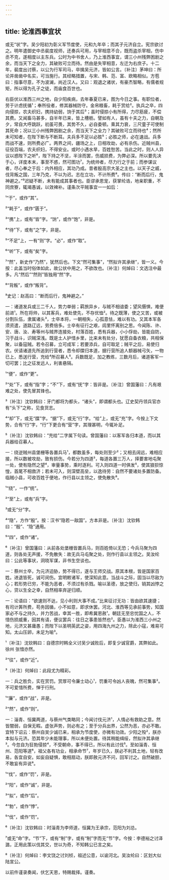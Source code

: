 ```yaml
---
---
---
```

title: 论淮西事宜状
---







或无“状”字。吴少阳初为彰义军节度使，元和九年卒；而其子元济自立。宪宗欲讨之。明年遣御史中丞裴度视师，还奏兵可用，与宰相意不合，既而盗杀宰相，伤中丞不克，遂相度以主东兵。公时为中书舍人，乃上淮西事宜，谓三小州残弊困剧之余，而当天下之全力，其破败可立而待。然由是失宰相意，左迁为右庶子。十二年，裴度出讨蔡，以公为行军司马，卒擒吴元济，皆如公言。〔补注〕茅坤曰：所论并凿凿中名实，可当施行。其经略措置，与宋、韩、范、富、欧略相似。方苞曰：指事尽意，不为波澜，尚近汉人。又曰：观退之诸状，有豪杰智略，有儒者规矩，所以得为孔子之徒，而庙食百世也。

右臣伏以淮西三州之地，自少阳疾病，去年春夏已来，图为今日之事。有职位者，劳于计虑抚循¹；奉所役者，修其器械防守。金帛粮畜，耗于赏给²。执兵之卒，四向侵掠，农夫织妇，携持幼弱，饷于其后³；虽时侵掠小有所得，力尽筋疲，不偿其费。又闻畜马甚多，自半年已来，皆上槽枥。譬如有人，虽有十夫之力，自朝及夕，常自大呼跳跃，初虽可畏，其势不久，必自委顿。乘其力衰，三尺童子可使制其死命；况以三小州残弊困剧之余，而当天下之全力？其破败可立而待也⁴；然所未可知者，在陛下断与不断耳。夫兵多不足以必胜⁵；必胜之师，必在速战。兵多而战不速，则所费必广。两界之间，疆场之上，日相攻劫，必有杀伤。近贼州县，征役百端，农夫织妇，不得安业。或时小遇水旱，百姓愁苦。当此之时，则人人异议以惑陛下之听⁶，陛下持之不坚，半涂而罢，伤威损费，为弊必深。所以要先决于心，详度本末，事至不惑，然可图功⁷。为统帅者，尽力行之于前；而参谋议者，尽心奉之于后：内外相应，其功乃成。昔者殷高宗大圣之主也。以天子之威，伐背叛之国，三年乃克，不以为迟。志在立功，不计所费⁸。传曰：“断而后行，鬼神避之。”⁹迟疑不断，未有能成其事者也。臣谬承恩宠，获掌纶诰，地亲职重，不同庶寮，辄竭愚诚，以效裨补。谨条次平贼事宜一一如后：

¹“于”，或作“其”。

²“耗于”，或作“匮于”。

³“携”上，或有“皆”字。“饷”，或作“饱”，非是。

⁴“待”下，或有“之”字，非是。

⁵“不足”上，一有“则”字。“必”，或作“取”。

⁶“听”下，或有“矣”字。

⁷“然”，新史作“乃然”，犹然后也。下文“然可集事”，“然拟许其承继”，皆一义。今按：此盖当时俗体如此，故公状中用之，不欲改也。〔补注〕何焯曰：文选注中最多。凡“然后”“然则”皆独用“然”字。

⁸“背叛”，或作“叛背”。

⁹史记：赵高曰：“断而后行，鬼神避之。”

一：诸道发兵或三二千人，势力单弱；羁旅异乡，与贼不相谙委；望风慑惧，难便前进¹。所在将帅，以其客兵，难处使先，不存优恤²。待之既薄，使之又苦，或被分割队伍，隶属诸头³，士卒本将，一朝相失，心孤意怯，难以有功。又其本军各须资遣，道路辽远，劳费倍多。士卒有征行之艰，闾里怀离别之思。今闻陈、许、安、唐、汝、寿等州与贼界连接处，村落百姓，悉有兵器，小小俘劫，皆能自防，习于战斗，识贼深浅。既是土人护惜乡里，比来未有处分，犹愿自备衣粮，共相保聚，以备寇贼。若令召募，立可成军；若要添兵，自可取足；贼平之后，易使归农。伏请诸道先所追到行营者，悉令却牒归本道，据行营所追人额器械弓矢，一物已上，悉送行营，充给⁴所召募人⁵。兵数既足，加之教练，三数月后，诸道客军一切可罢；比之征发远人，利害悬隔。

¹“便”，或作“更”。

²“处”下，或有“指”字；“不”下，或有“抚”字：皆非是。〔补注〕曾国藩曰：凡有艰难之处，使先冒其锋也。

³〔补注〕沈钦韩曰：牙门都将为都头，“诸头”，即谓都头也。辽史契丹领兵官亦有“头下”之称，见食货志。

⁴“却”下，或无“牒”字。“据”下，或无“行”字。“给”上，或无“充”字。今按上下文势，合有“行”字，“行”下更合有“营”字，其理甚明，今辄补足。

⁵〔补注〕沈钦韩曰：“充给”二字属下句读。曾国藩曰：以客军各归本道，而以其兵器给召募人。

一：绕逆贼州县堡栅等各置兵马¹，都数虽多，每处则至少²；又相去阔远，难相应接，所以数被攻劫，致有损伤。今若分为四道³，每道各置三万人，择要害地屯聚一处，使有隐然之望⁴，审量事势，乘时逐利。可入则四道一时俱发⁵，使其狼狈惊惶，首尾不相救济；若未可入，则深壁高垒，以逸待劳：自然不要诸处多置防备。临贼小县，可收百姓于便地，作行县以主领之，使免散失⁶。

¹“绕”，一作“统”。

²“至”上，或有“兵”字。

³或无“分”字。

⁴“隐”，方作“殷”。按：汉书“隐若一敌国”。方本非是。〔补注〕沈钦韩曰：“殷”、“隐”通用。

⁵“四”，或作“诸”。

⁶〔补注〕曾国藩曰：从前各处堡栅皆置兵马，则百姓倚以无恐；今兵马聚为四道，则各处无声援，不免散失：故无兵马屯聚之处，则作行县以主领之。吴汝纶曰：公此等事状，洞晓军谋，非书生空谈也。

一：蔡州士卒，为元济迫胁，势不得已，遂与王师交战。原其本根，皆是国家百姓。进退皆死，诚可闵伤。宜明敕诸军，使深知此意。当战斗之际，固当以尽敌为心；若形势已穷，不能为恶者，不须过有杀戮。喻以圣德，放之使归，销其凶悖之心，贷以生全之幸，自然相率弃逆归顺。

一：论语曰：“欲速则不达，见小利则大事不成。”比来征讨无功：皆由欲其速捷；有司计筭所费，苟务因循，小不如意，即求休罢。河北、淮西等见承前事势，知国家必不与之持久，并力苦战，幸其一胜，即希冀恩赦¹。朝廷无至忠忧国之人，不惜伤损威重，因其有请，便议罢兵：往日之事患皆然也²。臣愚以为淮西三小州之地，元济又甚庸愚；而陛下以圣明英武之姿，用四海九州之力，除此小寇，难易可知。太山压卵，未足为喻³。

¹〔补注〕沈钦韩曰：自德宗时韩全义讨吴少诚败后，即复少诚官爵，其弊如此。徐州 张愔亦然。

²“往”，或作“近”。

³〔补注〕何焯曰：此段尤为精彩。

一：兵之胜负，实在赏罚。赏厚可令廉士动心¹，罚重可令凶人丧魄，然可集事²。不可爱惜所费，惮于行刑。

¹“廉”，或作“战”，非是。

²“然”，或作“则”。

一：淄青、恒冀两道，与蔡州气类略同；今闻讨伐元济¹，人情必有救助之意。然皆闇弱，自保无暇。虚张声势，则必有之；至于分兵出界，公然为恶，亦必不敢。宜特下诏云：蔡州自吴少诚已来，相承为节度使，亦微有功效。少阳之殁²，朕亦本拟与元济。恐其年少未能理事，所以未便处置。待其稍能缉绥，然拟许其承继³。今忽自为狂勃侵掠⁴，不受朝命，事不得已，所以有此讨伐⁵。至如淄青、恒州、范阳等道⁶，祖父各有功业，相承命节⁷，年岁已久，朕必不利其土地，轻有改易，各宜自安。如妄自疑惧，敢相扇动，朕即赦元济不问，回军讨之。自然破胆，不敢妄有异说⁸。

¹“伐”，或作“罚”，非是。

²“阳”，或作“诚”，非是。

³“拟”，或作“后”。

⁴“勃”，或作“悖”。

⁵“伐”，或作“罚”。

⁶〔补注〕沈钦韩曰：时淄青为李师道，恒冀为王承宗，范阳为刘总。

⁷或无“命”字。“节”下，或有“制”字，或有“制”字而无“节”字。今按：李德裕之讨泽潞，正用此策以伐其交，世以为奇，不知韩公已言之矣。

⁸〔补注〕何焯曰：李文饶之讨刘桢，祖述公意，以谕河北。吴汝纶曰：区划大似陆宣公。

以前件谨录奏闻，伏乞天恩，特赐裁择。谨奏。